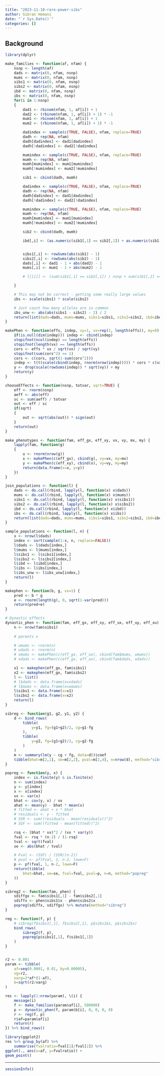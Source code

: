 ```yaml
---
title: "2023-11-10-rare-power-sibs"
author: Gibran Hemani
date: "`r Sys.Date()`"
categories: []
---
```


## Background


```r
library(dplyr)

make_families <- function(af, nfam) {
	nsnp <- length(af)
	dads <- matrix(0, nfam, nsnp)
	mums <- matrix(0, nfam, nsnp)
	sibs1 <- matrix(0, nfam, nsnp)
	sibs2 <- matrix(0, nfam, nsnp)
	ibd <- matrix(0, nfam, nsnp)
	ibs <- matrix(0, nfam, nsnp)
	for(i in 1:nsnp)
	{
		dad1 <- rbinom(nfam, 1, af[i]) + 1
		dad2 <- (rbinom(nfam, 1, af[i]) + 1) * -1
		mum1 <- rbinom(nfam, 1, af[i]) + 1
		mum2 <- (rbinom(nfam, 1, af[i]) + 1) * -1

		dadindex <- sample(c(TRUE, FALSE), nfam, replace=TRUE)
		dadh <- rep(NA, nfam)
		dadh[dadindex] <- dad1[dadindex]
		dadh[!dadindex] <- dad2[!dadindex]

		mumindex <- sample(c(TRUE, FALSE), nfam, replace=TRUE)
		mumh <- rep(NA, nfam)
		mumh[mumindex] <- mum1[mumindex]
		mumh[!mumindex] <- mum2[!mumindex]

		sib1 <- cbind(dadh, mumh)

		dadindex <- sample(c(TRUE, FALSE), nfam, replace=TRUE)
		dadh <- rep(NA, nfam)
		dadh[dadindex] <- dad1[dadindex]
		dadh[!dadindex] <- dad2[!dadindex]

		mumindex <- sample(c(TRUE, FALSE), nfam, replace=TRUE)
		mumh <- rep(NA, nfam)
		mumh[mumindex] <- mum1[mumindex]
		mumh[!mumindex] <- mum2[!mumindex]

		sib2 <- cbind(dadh, mumh)

		ibd[,i] <- (as.numeric(sib1[,1] == sib2[,1]) + as.numeric(sib1[,2] == sib2[,2])) / 2


		sibs1[,i] <- rowSums(abs(sib1) - 1)
		sibs2[,i] <- rowSums(abs(sib2) - 1)
		dads[,i] <- dad1 - 1 + abs(dad2) - 1
		mums[,i] <- mum1 - 1 + abs(mum2) - 1

		# l[[i]] <- (sum(sib1[,1] == sib2[,1]) / nsnp + sum(sib1[,2] == sib2[,2]) / nsnp) / 2

	}

	# This may not be correct - getting some really large values
	ibs <- scale(sibs1) * scale(sibs2)

	# Just count how many alleles are in common
	ibs_unw <- abs(abs(sibs1 - sibs2) - 2) / 2
	return(list(dads=dads, mums=mums, sibs1=sibs1, sibs2=sibs2, ibd=ibd, ibs=ibs, ibs_unw=ibs_unw))
}

makePhen <- function(effs, indep, vy=1, vx=rep(1, length(effs)), my=0) {
	if(is.null(dim(indep))) indep <- cbind(indep)
	stopifnot(ncol(indep) == length(effs))
	stopifnot(length(vx) == length(effs))
	cors <- effs * vx / sqrt(vx) / sqrt(vy)
	stopifnot(sum(cors^2) <= 1)
	cors <- c(cors, sqrt(1-sum(cors^2)))
	indep <- t(t(scale(cbind(indep, rnorm(nrow(indep))))) * cors * c(vx, 1))
	y <- drop(scale(rowSums(indep)) * sqrt(vy)) + my
	return(y)
}

chooseEffects <- function(nsnp, totvar, sqrt=TRUE) {
	eff <- rnorm(nsnp)
	aeff <- abs(eff)
	sc <- sum(aeff) / totvar
	out <- eff / sc
	if(sqrt)
	{
		out <- sqrt(abs(out)) * sign(out)
	}
	return(out)
}

make_phenotypes <- function(fam, eff_gx, eff_xy, vx, vy, mx, my) {
	lapply(fam, function(g)
	{
		u <- rnorm(nrow(g))
		x <- makePhen(c(eff_gx), cbind(g), vy=vx, my=mx)
		y <- makePhen(c(eff_xy), cbind(x), vy=vy, my=my)
		return(data.frame(x=x, y=y))
	})
}

join_populations <- function(l) {
	dads <- do.call(rbind, lapply(l, function(x) x$dads))
	mums <- do.call(rbind, lapply(l, function(x) x$mums))
	sibs1 <- do.call(rbind, lapply(l, function(x) x$sibs1))
	sibs2 <- do.call(rbind, lapply(l, function(x) x$sibs2))
	ibd <- do.call(rbind, lapply(l, function(x) x$ibd))
	ibs <- do.call(rbind, lapply(l, function(x) x$ibs))
	return(list(dads=dads, mums=mums, sibs1=sibs1, sibs2=sibs2, ibd=ibd, ibs=ibs))
}

sample_populations <- function(l, n) {
	x <- nrow(l$dads)
	index <- sort(sample(1:x, n, replace=FALSE))
	l$dads <- l$dads[index,]
	l$mums <- l$mums[index,]
	l$sibs1 <- l$sibs1[index,]
	l$sibs2 <- l$sibs2[index,]
	l$ibd <- l$ibd[index,]
	l$ibs <- l$ibs[index,]
	l$ibs_unw <- l$ibs_unw[index,]
	return(l)
}

makephen <- function(b, g, vx=1) {
    pred <- b * g
    e <- rnorm(length(g), 0, sqrt(1-var(pred)))
    return(pred+e)
}

# Dynastic effects
dynastic_phen <- function(fam, eff_gx, eff_xy, eff_ux, eff_uy, eff_xu) {
	n <- nrow(fam$sibs1)
	
	# parents x

	# umums <- rnorm(n)
	# udads <- rnorm(n)
	# xmums <- makePhen(c(eff_gx, eff_ux), cbind(fam$mums, umums))
	# xdads <- makePhen(c(eff_gx, eff_ux), cbind(fam$dads, udads))

	x1 <- makephen(eff_gx, fam$sibs1)
    x2 <- makephen(eff_gx, fam$sibs2)
	l <- list()
	# l$dads <- data.frame(x=xdads)
	# l$mums <- data.frame(x=xmums)
	l$sibs1 <- data.frame(x=x1)
	l$sibs2 <- data.frame(x=x2)
	return(l)
}

sibreg <- function(g1, g2, y1, y2) {
    d <- bind_rows(
        tibble(
            y=y1, fg=(g1+g2)/2, cg=g1-fg
        ),
        tibble(
            y=y2, fg=(g1+g2)/2, cg=g2-fg
        )
    )
    m <- summary(lm(y ~ cg + fg, data=d))$coef
    tibble(bhat=m[2,1], se=m[2,2], pval=m[2,4], n=nrow(d), method="sibreg")
}

popreg <- function(y, x) {
	index <- is.finite(y) & is.finite(x)
	n <- sum(index)
	y <- y[index]
	x <- x[index]
	vx <- var(x)
	bhat <- cov(y, x) / vx
	ahat <- mean(y) - bhat * mean(x)
	# fitted <- ahat + x * bhat
	# residuals <- y - fitted
	# SSR <- sum((residuals - mean(residuals))^2)
	# SSF <- sum((fitted - mean(fitted))^2)

	rsq <- (bhat * vx)^2 / (vx * var(y))
	fval <- rsq * (n-2) / (1-rsq)
	tval <- sqrt(fval)
	se <- abs(bhat / tval)

	# Fval <- (SSF) / (SSR/(n-2))
	# pval <- pf(Fval, 1, n-2, lowe=F)
	p <- pf(fval, 1, n-2, lowe=F)
	return(tibble(
		bhat=bhat, se=se, fval=fval, pval=p, n=n, method="popreg"
	))
}

sibreg2 <- function(fam, phen) {
    sdiffgx <- fam$sibs1[,1] - fam$sibs2[,1]
    sdiffx <- phen$sibs1$x - phen$sibs2$x
    popreg(sdiffx, sdiffgx) %>% mutate(method="sibreg")
}

reg <- function(f, p) {
    # sibreg(f$sibs1[,1], f$sibs2[,1], p$sibs1$x, p$sibs2$x)
    bind_rows(
        sibreg2(f, p),
        popreg(p$sibs1[,1], f$sibs1[,1])
    )
}


r2 <- 0.001
param <- tibble(
    af=seq(0.0001, 0.01, by=0.00005),
    vg=r2,
    varg=2*af*(1-af),
    b=sqrt(r2/varg)
)

res <- lapply(1:nrow(param), \(i) {
    message(i)
    f <- make_families(param$af[i], 500000)
    p <- dynastic_phen(f, param$b[i], 0, 0, 0, 0)
    r <- reg(f, p)
    r$af=param$af[i]
    return(r)
}) %>% bind_rows()

```


```r
library(ggplot2)
res %>% group_by(af) %>%
    summarise(fvalratio=fval[1]/fval[2]) %>%
ggplot(., aes(x=af, y=fvalratio)) +
geom_point()
```


---

```r
sessionInfo()
```
